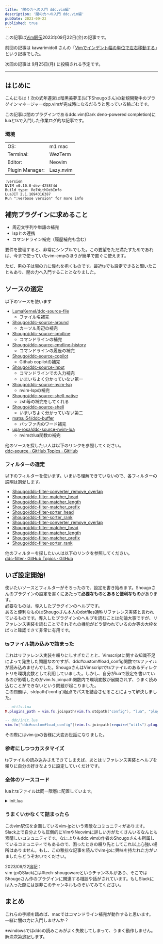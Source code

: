 ```yaml
---
title: '闇の力への入門 ddc.vim編'
description: '闇の力への入門 ddc.vim編'
pubDate: 2023-09-22
published: true
---
```


この記事は[Vim駅伝](https://vim-jp.org/ekiden/)2023年09月22日(金)の記事です。

前回の記事は kawarimidoll さんの「[Vimでインデント幅の単位で左右移動する](https://zenn.dev/vim_jp/articles/6027c57d34a142)」という記事でした。

次回の記事は 9月25日(月) に投稿される予定です。

---

## はじめに
こんにちは！次の式年遷宮は暗黒美夢王(以下Shougoさん)の新規開発中のプラグインマネージャーdpp.vimが完成時になるだろうと思っている輪ごむです。

この記事は闇のプラグインであるddc.vim(Dark deno-powered completion)にluaとtsで入門した作業ログ的な記事です。

### 環境
| | |
|-----------------|-------------------|
| OS:             | m1 mac            |
| Terminal:       | WezTerm           |
| Editor:         | Neovim            |
| Plugin Manager: | Lazy.nvim         |

```
:version
NVIM v0.10.0-dev-4258f4d
Build type: RelWithDebInfo
LuaJIT 2.1.1694316387
Run ":verbose version" for more info
```

## 補完プラグインに求めること
- 周辺文字列や単語の補完
- lspとの連携
- コマンドライン補完（履歴補完も含む）

要件を整理すると、非常にシンプルでした。この要望をただ満たすためであれば、今まで使っていたvim-cmpのほうが簡単で直ぐに使えます。

ただ、男の子は闇の力に憧れを抱くものです。最近tsでも設定できると聞いたこともあり、闇の力へ入門することとなりました。

## ソースの選定
以下のソースを使います
- [LumaKernel/ddc-source-file](https://github.com/LumaKernel/ddc-source-file)
	- ファイル名補完
- [Shougo/ddc-source-around](https://github.com/Shougo/ddc-source-around)
	- カーソル周辺の補完
- [Shougo/ddc-source-cmdline](https://github.com/Shougo/ddc-source-cmdline)
	- コマンドラインの補完
- [Shougo/ddc-source-cmdline-history](https://github.com/Shougo/ddc-source-cmdline-history)
	- コマンドラインの履歴の補完
- [Shougo/ddc-source-copilot](https://github.com/Shougo/ddc-source-copilot)
	- Github copilotの補完
- [Shougo/ddc-source-input](https://github.com/Shougo/ddc-source-input)
	- コマンドラインでの入力補完
	- いまいちよく分かっていない第一
- [Shougo/ddc-source-nvim-lsp](https://github.com/Shougo/ddc-source-nvim-lsp)
	- nvim-lspの補完
- [Shougo/ddc-source-shell-native](https://github.com/Shougo/ddc-source-shell-native)
	- zsh等の補完をしてくれる
- [Shougo/ddc-source-shell](https://github.com/Shougo/ddc-source-shell)
	- いまいちよく分かっていない第二
- [matsui54/ddc-buffer](https://github.com/matsui54/ddc-buffer)
	- バッファ内のワード補完
- [uga-rosa/ddc-source-nvim-lua](https://github.com/uga-rosa/ddc-source-nvim-lua)
	- nvimのlua関数の補完


他のソースを探したい人は以下のリンクを参照してください。  
[ddc-source · GitHub Topics · GitHub](https://github.com/topics/ddc-source)
### フィルターの選定
以下のフィルターを使います。いまいち理解できていないので、各フィルターの説明は割愛します。
- [Shougo/ddc-filter-converter_remove_overlap](https://github.com/Shougo/ddc-filter-converter_remove_overlap)
- [Shougo/ddc-filter-matcher_head](https://github.com/Shougo/ddc-filter-matcher_head)
- [Shougo/ddc-filter-matcher_length](https://github.com/Shougo/ddc-filter-matcher_length)
- [Shougo/ddc-filter-matcher_prefix](https://github.com/Shougo/ddc-filter-matcher_prefix)
- [Shougo/ddc-filter-sorter_head](https://github.com/Shougo/ddc-filter-sorter_head)
- [Shougo/ddc-filter-sorter_rank](https://github.com/Shougo/ddc-filter-sorter_rank)
- [Shougo/ddc-filter-converter_remove_overlap](https://github.com/Shougo/ddc-filter-converter_remove_overlap)
- [Shougo/ddc-filter-matcher_head](https://github.com/Shougo/ddc-filter-matcher_head)
- [Shougo/ddc-filter-matcher_length](https://github.com/Shougo/ddc-filter-matcher_length)
- [Shougo/ddc-filter-matcher_prefix](https://github.com/Shougo/ddc-filter-matcher_prefix)
- [Shougo/ddc-filter-sorter_rank](https://github.com/Shougo/ddc-filter-sorter_rank)

他のフィルターを探したい人は以下のリンクを参照してください。  
[ddc-filter · GitHub Topics · GitHub](https://github.com/topics/ddc-filter)

## いざ設定開始!
使いたいソースとフィルターがそろったので、設定を書き始めます。Shougoさんのプラグインの設定を書くにあたって**必要なもの**と**あると便利なもの**があります。  
必要なものは、導入したプラグインのヘルプです。  
あると便利なものはShougoさん本人のdotfiles通称リファレンス実装と言われているものです。導入したプラグインのヘルプを読むことは勿論大事ですが、リファレンス実装を読むことでそれぞれの機能がどう使われているのか等の大枠をぱっと確認できて非常に有用です。

### tsファイル読み込みで詰まった
これはリファレンス実装を頼りにしすぎたことと、Vimscriptに関する知識不足によって発生した問題なのですが、ddc#custom#load_config関数でtsファイルが読み込めませんでした。ShougoさんはVimscriptでtsファイルのあるディレクトリを環境変数として利用していました。しかし、自分がluaで設定を書いているのが影響したのかvim.fs.joinpath関数内で環境変数が展開されず、うまく読み込むことができないという問題が起こりました。  
この問題は、stdpath('config')起点でパスを結合させることによって解決しました。
```lua
-- utils.lua
M.plugins_path = vim.fs.joinpath(vim.fn.stdpath("config"), "lua", "plugins")

-- ddc/init.lua
vim.fn["ddc#custom#load_config"](vim.fs.joinpath(require("utils").plugins_path, "ddc", "ddc.ts"))

```
その際にはvim-jpの皆様に大変お世話になりました。

### 参考にしつつカスタマイズ
tsファイルの読み込みさえできてしまえば、あとはリファレンス実装とヘルプを頼りに自分の好きなように設定していくだけです。

### 全体のソースコード

luaとtsファイルは同一階層に配置しています。
<details>
<summary>init.lua</summary>
```lua
function _G.CommandlinePre(mode) 
  vim.b["prev_buffer_config"] = vim.fn["ddc#custom#get_buffer"]()
  if mode == ":" then
    vim.fn["ddc#custom#patch_buffer"]("sourceOptions", { _ = {keywordPattern = "[0-9a-zA-Z_:#-]*", minAutoCompleteLength = 2, }})
  end

  vim.api.nvim_create_autocmd("User", {
      pattern = "DDCCmdlineLeave",
      callback = function()
        if vim.fn.exists("b:prev_buffer_config") then
          vim.fn["ddc#custom#set_buffer"](vim.b["prev_buffer_config"])
          vim.b["prev_buffer_config"] = nil
        end
      end,
      once = true,
    })

  vim.fn["ddc#enable_cmdline_completion"]()
end

return {
  "Shougo/ddc.vim",
  dependencies = {
    "vim-denops/denops.vim",
    "Shougo/pum.vim",
    "Shougo/ddc-ui-pum",
    -- source
    "LumaKernel/ddc-source-file",
    "Shougo/ddc-source-around",
    "Shougo/ddc-source-cmdline",
    "Shougo/ddc-source-cmdline-history",
    "Shougo/ddc-source-copilot",
    "Shougo/ddc-source-input",
    "Shougo/ddc-source-nvim-lsp",
    "Shougo/ddc-source-rg",
    "Shougo/ddc-source-shell",
    "Shougo/ddc-source-shell-native",
    "matsui54/ddc-buffer",
    "uga-rosa/ddc-source-nvim-lua",
    -- filter
    "Shougo/ddc-filter-converter_remove_overlap",
    "Shougo/ddc-filter-matcher_head",
    "Shougo/ddc-filter-matcher_length",
    "Shougo/ddc-filter-matcher_prefix",
    "Shougo/ddc-filter-sorter_head",
    "Shougo/ddc-filter-sorter_rank",
  },
  config = function()
    -- keymaps
    vim.keymap.set({"i", "c"}, "<C-n>", "<Cmd>call pum#map#insert_relative(+1, 'loop')<CR>")
    vim.keymap.set({"i", "c"}, "<C-p>", "<Cmd>call pum#map#insert_relative(-1, 'loop')<CR>")
    vim.keymap.set({"i", "c"}, "<C-e>", function()
      if vim.fn["ddc#visible"]() then
        return vim.fn["ddc#hide"]("Manual")
      else
        return "<End>"
      end
    end, { remap = true })
    vim.keymap.set({"i", "c"}, "<C-l>", function()
      return vim.fn["ddc#map#manual_complete"]()
    end, { expr = true, desc="Refresh the completion" })
    vim.keymap.set({"n", "x"}, ":", "<Cmd>call v:lua.CommandlinePre(':')<CR>:")
    vim.keymap.set({"n"}, "?", "<Cmd>call v:lua.CommandlinePre('/')<CR>?")

    -- options
    vim.fn["pum#set_option"]({
      auto_confirm_time = 3000,
      auto_select = false,
      border = "singlle",
      horizontal_menu = false,
      max_width = 80,
      max_height = 20,
      offset_cmdcol = 0,
      padding = true,
      preview = true,
      preview_border = "single",
      preview_width = 80,
      reversed = false,
      use_complete = true,
      use_setline = false,
    })
    vim.fn["pum#set_local_option"]("c",{ { horizontal_menu = false, }, })
    vim.fn["ddc#custom#load_config"](vim.fs.joinpath(require("utils").plugins_path, "ddc", "ddc.ts"))
    vim.fn["ddc#enable"]({context_filetype = "treesitter"})
    vim.fn["ddc#enable_terminal_completion"]()
  end
}

```
</details>

<details>
<summary>ddc.ts</summary>
```ts
import { BaseConfig } from "https://deno.land/x/ddc_vim@v4.0.4/types.ts";
import { fn } from "https://deno.land/x/ddc_vim@v4.0.4/deps.ts";
import { ConfigArguments } from "https://deno.land/x/ddc_vim@v4.0.4/base/config.ts";

export class Config extends BaseConfig {
  override async config(args: ConfigArguments): Promise<void> {
    const hasWindows = await fn.has(args.denops, "win32");

    args.contextBuilder.patchGlobal({
      ui: "pum",
      autoCompleteEvents: [
        "InsertEnter",
        "TextChangedI",
        "TextChangedP",
        "CmdlineEnter",
        "CmdlineChanged",
        "TextChangedT",
      ],
      sources: ["around", "file", "skkeleton"],
      cmdlineSources: {
        ":": ["cmdline", "cmdline-history", "around"],
        "/": ["around"],
        "?": ["around"],
        "=": ["input"],
      },
      sourceOptions: {
        _: {
          ignoreCase: true,
          matchers: ["matcher_head", "matcher_prefix", "matcher_length"],
          sorters: ["sorter_rank"],
          converters: ["converter_remove_overlap"],
          timeout: 1000,
        },
        around: {
          mark: "A",
        },
        buffer: {
          mark: "B",
        },
        "nvim-lua": {
          mark: "",
          forceCompletionPattern: "\\.\\w*",
        },
        cmdline: {
          mark: "󰆍",
          forceCompletionPattern: "\\S/\\S*|\\.\\w*",
        },
        "cmdline-history": {
          mark: "󰆍 his",
          sorters: [],
        },
        copilot: {
          mark: "",
          matchers: [],
          minAutoCompleteLength: 0,
          isVolatile: false,
        },
        input: {
          mark: "input",
          forceCompletionPattern: "\\S/\\S*",
          isVolatile: true,
        },
        "nvim-lsp": {
          mark: "lsp",
          forceCompletionPattern: "\\.\\w*|::\\w*|->\\w*",
          dup: "force",
        },
        file: {
          mark: "F",
          isVolatile: true,
          minAutoCompleteLength: 1000,
          forceCompletionPattern: "\\S/\\S*",
        },
        shell: {
          mark: "sh",
          isVolatile: true,
          forceCompletionPattern: "\\S/\\S*",
        },
        "shell-native": {
          mark: "sh",
          isVolatile: true,
          forceCompletionPattern: "\\S/\\S*",
        },
        rg: {
          mark: "rg",
          minAutoCompleteLength: 5,
          enabledIf: "finddir('.git', ';') != ''",
        },
        skkeleton: {
          mark: "sk",
          matchers: ["skkeleton"],
          sorters: [],
          minAutoCompleteLength: 2,
          isVolatile: true,
        },
      },
      sourceParams: {
        buffer: {
          requireSameFiletype: false,
          limitBytes: 50000,
          fromAltBuf: true,
          forceCollect: true,
        },
        file: {
          filenameChars: "[:keyword:].",
        },
        "shell-native": {
          shell: "zsh",
        },
      },
      postFilters: ["sorter_head"],
    });

    for (
      const filetype of [
        "help",
        "vimdoc",
        "markdown",
        "markdown_inline",
        "gitcommit",
        "comment",
      ]
    ) {
      args.contextBuilder.patchFiletype(filetype, {
        sources: ["around", "copilot"],
      });
    }

    for (const filetype of ["html", "css"]) {
      args.contextBuilder.patchFiletype(filetype, {
        sourceOptions: {
          _: {
            keywordPattern: "[0-9a-zA-Z_:#-]*",
          },
        },
      });
    }

    for (const filetype of ["zsh", "sh", "bash"]) {
      args.contextBuilder.patchFiletype(filetype, {
        sourceOptions: {
          _: {
            keywordPattern: "[0-9a-zA-Z_./#:-]*",
          },
        },
        sources: [
          hasWindows ? "shell" : "shell-native",
          "around",
        ],
      });
    }
    args.contextBuilder.patchFiletype("ddu-ff-filter", {
      sources: ["buffer"],
      sourceOptions: {
        _: {
          keywordPattern: "[0-9a-zA-Z_:#-]*",
        },
      },
      specialBufferCompletion: true,
    });

    for (
      const filetype of [
        "css",
        "go",
        "html",
        "python",
        "ruby",
        "typescript",
        "typescriptreact",
        "tsx",
        "graphql",
        "astro",
        "svelte",
      ]
    ) {
      args.contextBuilder.patchFiletype(filetype, {
        sources: ["copilot", "nvim-lsp", "around"],
      });
    }

    args.contextBuilder.patchFiletype("lua", {
      sources: ["copilot", "nvim-lsp", "nvim-lua", "around"],
    });

    // Enable specialBufferCompletion for cmdwin.
    args.contextBuilder.patchFiletype("vim", {
      specialBufferCompletion: true,
    });
  }
}
```
</details>

### うまくいかなくて詰まったら
このvim駅伝を企画しているvim-jpという素敵なコミュニティがあります。Slack上で自分よりも圧倒的にVimやNeovimに詳しい方がたくさんいるなんとも素晴しいコミュニティです。なによりもddc.vimの作者のShougoさんも所属しているコミュニティでもあるので、困ったときの頼り先としてこれ以上心強い場所はありません。もし、この稚拙な記事を読んでvim-jpに興味を持たれた方がいましたらどうぞおいでください。

2023/09/22追記：  
vim-jpのSlackには#tech-shougowareというチャンネルがあり、そこではShougoさん作のプラグインに関連する相談や話がされています。もしSlackには入った際には是非このチャンネルものぞいてみてください。

## まとめ
これらの手順を踏めば、macではコマンドライン補完が動作すると思います。  
一緒に闇の力に入門しませんか？

※windowsではddcの読みこみがよく失敗してしまって、うまく動作しません。解決次第追記します。
